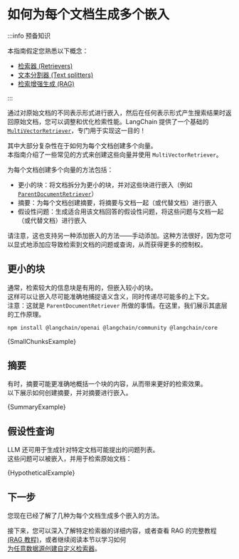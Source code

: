 # 如何为每个文档生成多个嵌入

:::info 预备知识

本指南假定您熟悉以下概念：

- [检索器 (Retrievers)](/docs/concepts/retrievers)
- [文本分割器 (Text splitters)](/docs/concepts/text_splitters)
- [检索增强生成 (RAG)](/docs/tutorials/rag)

:::

通过对原始文档的不同表示形式进行嵌入，然后在任何表示形式产生搜索结果时返回原始文档，您可以调整和优化检索性能。LangChain 提供了一个基础的 [`MultiVectorRetriever`](https://api.js.langchain.com/classes/langchain.retrievers_multi_vector.MultiVectorRetriever.html)，专门用于实现这一目的！

其中大部分复杂性在于如何为每个文档创建多个向量。  
本指南介绍了一些常见的方式来创建这些向量并使用 `MultiVectorRetriever`。

为每个文档创建多个向量的方法包括：

- 更小的块：将文档拆分为更小的块，并对这些块进行嵌入（例如 [`ParentDocumentRetriever`](/docs/how_to/parent_document_retriever)）
- 摘要：为每个文档创建摘要，将摘要与文档一起（或代替文档）进行嵌入
- 假设性问题：生成适合用该文档回答的假设性问题，将这些问题与文档一起（或代替文档）进行嵌入

请注意，这也支持另一种添加嵌入的方法——手动添加。这种方法很好，因为您可以显式地添加应导致检索到文档的问题或查询，从而获得更多的控制权。

## 更小的块

通常，检索较大的信息块是有用的，但嵌入较小的块。  
这样可以让嵌入尽可能准确地捕捉语义含义，同时传递尽可能多的上下文。  
注意：这就是 `ParentDocumentRetriever` 所做的事情。在这里，我们展示其底层的工作原理。


<IntegrationInstallTooltip></IntegrationInstallTooltip>

```bash npm2yarn
npm install @langchain/openai @langchain/community @langchain/core
```


<CodeBlock language="typescript">{SmallChunksExample}</CodeBlock>

## 摘要

有时，摘要可能更准确地概括一个块的内容，从而带来更好的检索效果。  
以下展示如何创建摘要，并对摘要进行嵌入。


<CodeBlock language="typescript">{SummaryExample}</CodeBlock>

## 假设性查询

LLM 还可用于生成针对特定文档可能提出的问题列表。  
这些问题可以被嵌入，并用于检索原始文档：


<CodeBlock language="typescript">{HypotheticalExample}</CodeBlock>

## 下一步

您现在已经了解了几种为每个文档生成多个嵌入的方法。

接下来，您可以深入了解特定检索器的详细内容，或者查看 RAG 的完整教程 [(RAG 教程)](/docs/tutorials/rag)，或者继续阅读本节以学习如何  
[为任意数据源创建自定义检索器](/docs/how_to/custom_retriever/)。